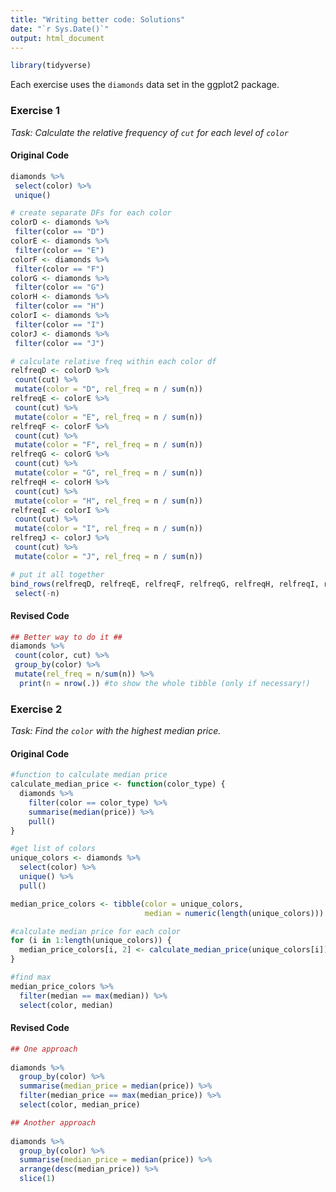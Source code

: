 ```yaml
---
title: "Writing better code: Solutions"
date: "`r Sys.Date()`"
output: html_document
---
```



```r
library(tidyverse)
```

Each exercise uses the `diamonds` data set in the ggplot2 package. 

### Exercise 1

*Task: Calculate the relative frequency of `cut` for each level of `color`*

#### Original Code

```r
diamonds %>%
 select(color) %>%
 unique()

# create separate DFs for each color
colorD <- diamonds %>%
 filter(color == "D")
colorE <- diamonds %>%
 filter(color == "E")
colorF <- diamonds %>%
 filter(color == "F")
colorG <- diamonds %>%
 filter(color == "G")
colorH <- diamonds %>%
 filter(color == "H")
colorI <- diamonds %>%
 filter(color == "I")
colorJ <- diamonds %>%
 filter(color == "J")

# calculate relative freq within each color df
relfreqD <- colorD %>%
 count(cut) %>%
 mutate(color = "D", rel_freq = n / sum(n))
relfreqE <- colorE %>%
 count(cut) %>%
 mutate(color = "E", rel_freq = n / sum(n))
relfreqF <- colorF %>%
 count(cut) %>%
 mutate(color = "F", rel_freq = n / sum(n))
relfreqG <- colorG %>%
 count(cut) %>%
 mutate(color = "G", rel_freq = n / sum(n))
relfreqH <- colorH %>%
 count(cut) %>%
 mutate(color = "H", rel_freq = n / sum(n))
relfreqI <- colorI %>%
 count(cut) %>%
 mutate(color = "I", rel_freq = n / sum(n))
relfreqJ <- colorJ %>%
 count(cut) %>%
 mutate(color = "J", rel_freq = n / sum(n))

# put it all together
bind_rows(relfreqD, relfreqE, relfreqF, relfreqG, relfreqH, relfreqI, relfreqJ) %>%
 select(-n)
```

#### Revised Code

```r
## Better way to do it ##
diamonds %>%
 count(color, cut) %>%
 group_by(color) %>%
 mutate(rel_freq = n/sum(n)) %>% 
  print(n = nrow(.)) #to show the whole tibble (only if necessary!)
```

### Exercise 2

*Task: Find the `color` with the highest median price.*

#### Original Code

```r

#function to calculate median price
calculate_median_price <- function(color_type) {
  diamonds %>%
    filter(color == color_type) %>%
    summarise(median(price)) %>%
    pull()
}

#get list of colors
unique_colors <- diamonds %>%
  select(color) %>%
  unique() %>%
  pull()

median_price_colors <- tibble(color = unique_colors, 
                              median = numeric(length(unique_colors)))

#calculate median price for each color
for (i in 1:length(unique_colors)) {
  median_price_colors[i, 2] <- calculate_median_price(unique_colors[i])
}

#find max
median_price_colors %>%
  filter(median == max(median)) %>%
  select(color, median)
```

#### Revised Code

```r
## One approach
 
diamonds %>%
  group_by(color) %>%
  summarise(median_price = median(price)) %>%
  filter(median_price == max(median_price)) %>%
  select(color, median_price)
```

```r
## Another approach
 
diamonds %>%
  group_by(color) %>%
  summarise(median_price = median(price)) %>%
  arrange(desc(median_price)) %>%
  slice(1)
```
